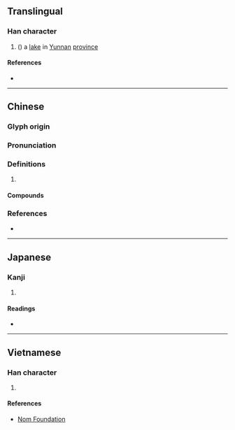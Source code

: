 {{character info/new}}
==Translingual==

===Han character===
{{Han char|rn=85|rad=水|as=06|sn=9|four=31140|canj=ESJ|ids=⿰氵耳}}

# ({{zh-only|洱海}}) a [[lake]] in [[Yunnan]] [[province]]

====References====
* {{Han ref|kx=0622.080|dkj=17412|dj=1018.060|hdz=31602.030|uh=6D31|ud=27953|bh=AC7C|bd=44156}}

----

==Chinese==
{{zh-forms}}

===Glyph origin===
{{Han etym}}

===Pronunciation===
{{zh-pron
|m=ěr
|c=nei2,ji5
|mc=y
|oc=y
|cat=
}}

===Definitions===
{{zh-hanzi}}

# {{rfdef|zh}}

====Compounds====
{{zh-der|普洱|普洱茶|洱海}}

===References===
* {{R:yue:Hanzi}}

----

==Japanese==

===Kanji===
{{ja-kanji|grade=|rs=水06}}

# {{defn|lang=ja|sort=水06}}

====Readings====
* {{ja-readings|on=[[じ]] (ji), [[に]] (ni)|kun=}}

----

==Vietnamese==

===Han character===
{{vi-readings|rs=水06| hanviet = nhĩ}}

# {{defn|lang=vi|sort=水06}}

====References====
* [http://nomfoundation.org/common/nom_details.php?codepoint=6d31 Nom Foundation]